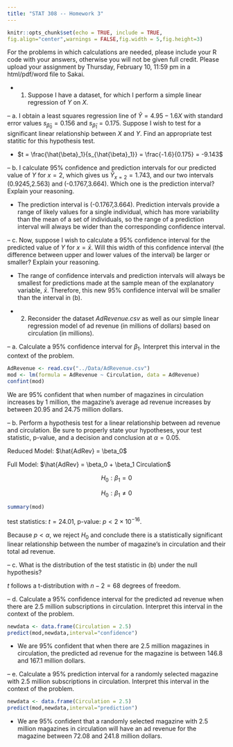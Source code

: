 ---
title: "STAT 308 -- Homework 3"
---

```{r setup, include=FALSE}
knitr::opts_chunk$set(echo = TRUE, include = TRUE,
fig.align="center",warnings = FALSE,fig.width = 5,fig.height=3)
```

For the problems in which calculations are needed, please include your R code with your answers, otherwise you will not be given full credit.  Please upload your assignment by Thursday, February 10, 11:59 pm in a html/pdf/word file to Sakai.

- 1. Suppose I have a dataset, for which I perform a simple linear regression of $Y$ on $X$.

-- a. I obtain a least squares regression line of $\hat{Y} = 4.95 - 1.6X$ with standard error values $s_{\hat{\beta}_0} = 0.156$ and $s_{\hat{\beta}_1} = 0.175$.  Suppose I wish to test for a significant linear relationship between $X$ and $Y$.  Find an appropriate test statitic for this hypothesis test.

- $t = \frac{\hat{\beta}_1}{s_{\hat{\beta}_1}} = \frac{-1.6}{0.175} = -9.143$

-- b. I calculate 95% confidence and prediction intervals for our predicted value of $Y$ for $x = 2$, which gives us $\hat{Y}_{x=2} = 1.743$, and our two intervals (0.9245,2.563) and (-0.1767,3.664).  Which one is the prediction interval?  Explain your reasoning.

- The prediction interval is (-0.1767,3.664).  Prediction intervals provide a range of likely values for a single individual, which has more variability than the mean of a set of individuals, so the range of a prediction interval will always be wider than the corresponding confidence interval.

-- c. Now, suppose I wish to calculate a 95% confidence interval for the predicted value of $Y$ for $x = \bar{x}$.  Will this width of this confidence interval (the difference between upper and lower values of the interval) be larger or smaller?  Explain your reasoning.

- The range of confidence intervals and prediction intervals will always be smallest for predictions made at the sample mean of the explanatory variable, $\bar{x}$.  Therefore, this new 95% confidence interval will be smaller than the interval in (b).

- 2. Reconsider the dataset *AdRevenue.csv* as well as our simple linear regression model of ad revenue (in millions of dollars) based on circulation (in millions).

-- a. Calculate a 95% confidence interval for $\beta_1$.  Interpret this interval in the context of the problem.  
```{r}
AdRevenue <- read.csv("../Data/AdRevenue.csv")
mod <- lm(formula = AdRevenue ~ Circulation, data = AdRevenue)
confint(mod)
```
We are 95% confident that when number of magazines in circulation increases by 1 million, the magazine’s average ad revenue increases by between 20.95 and 24.75 million dollars.

-- b. Perform a hypothesis test for a linear relationship between ad revenue and circulation.  Be sure to properly state your hypotheses, your test statistic, p-value, and a decision and conclusion at $\alpha = 0.05$.

Reduced Model: $\hat{AdRev} = \beta_0$

Full Model: $\hat{AdRev} = \beta_0 + \beta_1 Circulation$

$$H_0 : \beta_1 = 0$$

$$H_0 : \beta_1 \neq 0$$

```{r}
summary(mod)
```

test statistics: $t = 24.01$, p-value: $p < 2 \times 10^{-16}$.

Because $p < \alpha$, we reject $H_0$ and conclude there is a statistically significant linear relationship between the number of magazine's in circulation and their total ad revenue.

-- c. What is the distribution of the test statistic in (b) under the null hypothesis?

$t$ follows a t-distribution with $n - 2 = 68$ degrees of freedom.

-- d. Calculate a 95% confidence interval for the predicted ad revenue when there are 2.5 million subscriptions in circulation.  Interpret this interval in the context of the problem.
```{r}
newdata <- data.frame(Circulation = 2.5)
predict(mod,newdata,interval="confidence")
```
- We are 95% confident that when there are 2.5 million magazines in circulation, the predicted ad revenue for the magazine is between 146.8 and 167.1 million dollars.

-- e. Calculate a 95% prediction interval for a randomly selected magazine with 2.5 million subscriptions in circulation.  Interpret this interval in the context of the problem.
```{r}
newdata <- data.frame(Circulation = 2.5)
predict(mod,newdata,interval="prediction")
```
- We are 95% confident that a randomly selected magazine with  2.5 million magazines in circulation will have an ad revenue for the magazine between 72.08 and 241.8 million dollars.
